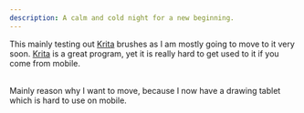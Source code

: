 ```yaml
---
description: A calm and cold night for a new beginning.
---
```


This mainly testing out [Krita](https://krita.org/en/) brushes as I am mostly going to move to it very soon.
[Krita](https://krita.org/en/) is a great program, yet it is really hard to get used to it if you come from mobile.

<br/>
Mainly reason why I want to move, because I now have a drawing tablet which is hard to use on mobile.